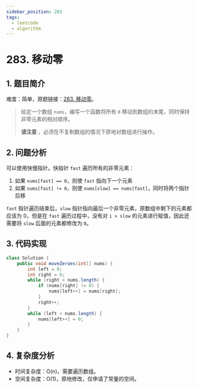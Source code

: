 ```yaml
---
sidebar_position: 283
tags:
  - leetcode
  - algorithm
---
```


# 283. 移动零

## 1. 题目简介

难度：简单，原题链接：[283. 移动零](https://leetcode.cn/problems/move-zeroes/)。

> 给定一个数组 `nums`，编写一个函数将所有 `0` 移动到数组的末尾，同时保持非零元素的相对顺序。
>
> **请注意** ，必须在不复制数组的情况下原地对数组进行操作。

## 2. 问题分析

可以使用快慢指针。快指针 `fast` 遍历所有的非零元素：

1. 如果 `nums[fast] == 0`，则使 `fast` 指向下一个元素
2. 如果 `nums[fast] != 0`，则使 `nums[slow] == nums[fast]`，同时将两个指针后移

`fast` 指针遍历结束后，`slow` 指针指向最后一个非零元素，原数组中剩下的元素都应该为 0，但是在 `fast` 遍历过程中，没有对 `i > slow` 的元素进行赋值，因此还需要将 `slow` 后面的元素都修改为 `0`。

## 3. 代码实现

```java
class Solution {
    public void moveZeroes(int[] nums) {
        int left = 0;
        int right = 0;
        while (right < nums.length) {
            if (nums[right] != 0) {
                nums[left++] = nums[right];
            }
            right++;
        }
        while (left < nums.length) {
            nums[left++] = 0;
        }
    }
}
```

## 4. 复杂度分析

- 时间复杂度：O(n)，需要遍历数组。
- 空间复杂度：O(1)，原地修改，仅申请了常量的空间。